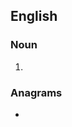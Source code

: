 ==English==

===Noun===
{{head|en|noun plural form}}

# {{plural of|protostomian|lang=en}}

===Anagrams===
* {{anagrams|en|a=aimnoooprsstt|somatotropins}}